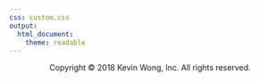 ```yaml
---
css: custom.css
output:
  html_document:
    theme: readable
---
```


<center>Copyright &copy; 2018 Kevin Wong, Inc. All rights reserved.</center>